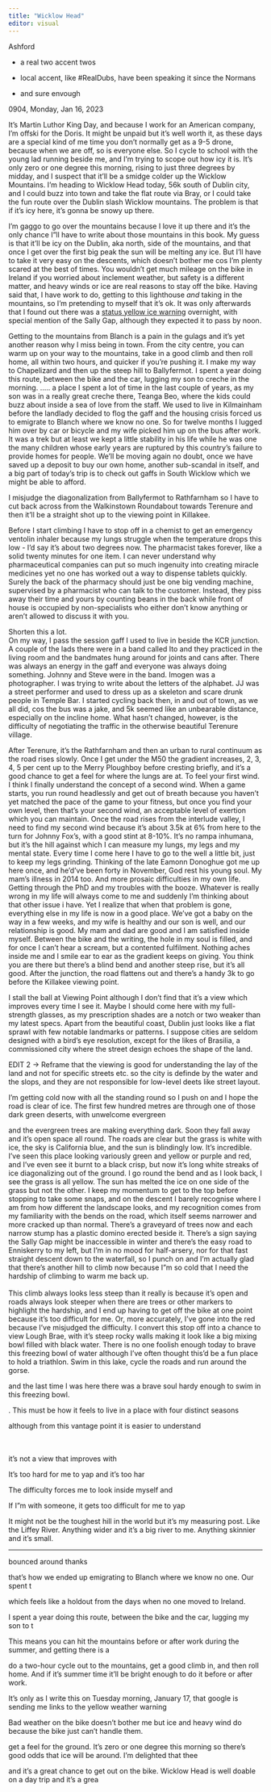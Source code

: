 ```yaml
---
title: "Wicklow Head"
editor: visual
---
```


Ashford

-   a real two accent twos

-   local accent, like #RealDubs, have been speaking it since the Normans

-   and sure envough

0904, Monday, Jan 16, 2023

It's Martin Luthor King Day, and because I work for an American company, I'm offski for the Doris. It might be unpaid but it's well worth it, as these days are a special kind of me time you don't normally get as a 9-5 drone, because when we are off, so is everyone else. So I cycle to school with the young lad running beside me, and I'm trying to scope out how icy it is. It's only zero or one degree this morning, rising to just three degrees by midday, and I suspect that it'll be a smidge colder up the Wicklow Mountains. I'm heading to Wicklow Head today, 56k south of Dublin city, and I could buzz into town and take the flat route via Bray, or I could take the fun route over the Dublin slash Wicklow mountains. The problem is that if it's icy here, it's gonna be snowy up there.

I'm gaggo to go over the mountains because I love it up there and it's the only chance I"ll have to write about those mountains in this book. My guess is that it'll be icy on the Dublin, aka north, side of the mountains, and that once I get over the first big peak the sun will be melting any ice. But I'll have to take it very easy on the descents, which doesn't bother me cos I'm plenty scared at the best of times. You wouldn't get much mileage on the bike in Ireland if you worried about inclement weather, but safety is a different matter, and heavy winds or ice are real reasons to stay off the bike. Having said that, I have work to do, getting to this lighthouse *and* taking in the mountains, so I'm pretending to myself that it's ok. It was only afterwards that I found out there was a [status yellow ice warning](https://www.thesun.ie/news/10057298/snow-ireland-gardai-travel-warning-january-freeze-met-eireann/) overnight, with special mention of the Sally Gap, although they expected it to pass by noon.

Getting to the mountains from Blanch is a pain in the gulags and it's yet another reason why I miss being in town. From the city centre, you can warm up on your way to the mountains, take in a good climb and then roll home, all within two hours, and quicker if you're pushing it. I make my way to Chapelizard and then up the steep hill to Ballyfermot. I spent a year doing this route, between the bike and the car, lugging my son to creche in the morning. ..... a place I spent a lot of time in the last couple of years, as my son was in a really great creche there, Teanga Beo, where the kids could buzz about inside a sea of love from the staff. We used to live in Kilmainham before the landlady decided to flog the gaff and the housing crisis forced us to emigrate to Blanch where we know no one. So for twelve months I lugged him over by car or bicycle and my wife picked him up on the bus after work. It was a trek but at least we kept a little stability in his life while he was one the many children whose early years are ruptured by this country's failure to provide homes for people. We'll be moving again no doubt, once we have saved up a deposit to buy our own home, another sub-scandal in itself, and a big part of today's trip is to check out gaffs in South Wicklow which we might be able to afford.

I misjudge the diagonalization from Ballyfermot to Rathfarnham so I have to cut back across from the Walkinstown Roundabout towards Terenure and then it'll be a straight shot up to the viewing point in Killakee.

Before I start climbing I have to stop off in a chemist to get an emergency ventolin inhaler because my lungs struggle when the temperature drops this low - I'd say it's about two degrees now. The pharmacist takes forever, like a solid twenty minutes for one item. I can never understand why pharmaceutical companies can put so much ingenuity into creating miracle medicines yet no one has worked out a way to dispense tablets quickly. Surely the back of the pharmacy should just be one big vending machine, supervised by a pharmacist who can talk to the customer. Instead, they piss away their time and yours by counting beans in the back while front of house is occupied by non-specialists who either don't know anything or aren't allowed to discuss it with you.

Shorten this a lot.\
On my way, I pass the session gaff I used to live in beside the KCR junction. A couple of the lads there were in a band called Ito and they practiced in the living room and the bandmates hung around for joints and cans after. There was always an energy in the gaff and everyone was always doing something. Johnny and Steve were in the band. Imogen was a photographer. I was trying to write about the letters of the alphabet. JJ was a street performer and used to dress up as a skeleton and scare drunk people in Temple Bar. I started cycling back then, in and out of town, as we all did, cos the bus was a jake, and 5k seemed like an unbearable distance, especially on the incline home. What hasn't changed, however, is the difficulty of negotiating the traffic in the otherwise beautiful Terenure village.

After Terenure, it's the Rathfarnham and then an urban to rural continuum as the road rises slowly. Once I get under the M50 the gradient increases, 2, 3, 4, 5 per cent up to the Merry Ploughboy before cresting briefly, and it's a good chance to get a feel for where the lungs are at. To feel your first wind. I think I finally understand the concept of a second wind. When a game starts, you run round headlessly and get out of breath because you haven't yet matched the pace of the game to your fitness, but once you find your own level, then that's your second wind, an acceptable level of exertion which you can maintain. Once the road rises from the interlude valley, I need to find my second wind because it's about 3.5k at 6% from here to the turn for Johnny Fox's, with a good stint at 8-10%. It's no rampa inhumana, but it's the hill against which I can measure my lungs, my legs and my mental state. Every time I come here I have to go to the well a little bit, just to keep my legs grinding. Thinking of the late Eamonn Donoghue got me up here once, and he'd've been forty in November, God rest his young soul. My mam's illness in 2014 too. And more prosaic difficulties in my own life. Getting through the PhD and my troubles with the booze. Whatever is really wrong in my life will always come to me and suddenly I'm thinking about that other issue i have. Yet I realize that when that problem is gone, everything else in my life is now in a good place. We've got a baby on the way in a few weeks, and my wife is healthy and our son is well, and our relationship is good. My mam and dad are good and I am satisfied inside myself. Between the bike and the writing, the hole in my soul is filled, and for once I can't hear a scream, but a contented fulfilment. Nothing aches inside me and I smile ear to ear as the gradient keeps on giving. You think you are there but there's a blind bend and another steep rise, but it's all good. After the junction, the road flattens out and there's a handy 3k to go before the Killakee viewing point.

I stall the ball at Viewing Point although I don't find that it's a view which improves every time I see it. Maybe I should come here with my full-strength glasses, as my prescription shades are a notch or two weaker than my latest specs. Apart from the beautiful coast, Dublin just looks like a flat sprawl with few notable landmarks or patterns. I suppose cities are seldom designed with a bird's eye resolution, except for the likes of Brasilia, a commissioned city where the street design echoes the shape of the land.

EDIT 2 -\> Reframe that the viewing is good for understanding the lay of the land and not for specific streets etc. so the city is definde by the water and the slops, and they are not responsible for low-level deets like street layout.

I'm getting cold now with all the standing round so I push on and I hope the road is clear of ice. The first few hundred metres are through one of those dark green deserts, with unwelcome evergreen

and the evergreen trees are making everything dark. Soon they fall away and it's open space all round. The roads are clear but the grass is white with ice, the sky is California blue, and the sun is blindingly low. It's incredible. I've seen this place looking variously green and yellow or purple and red, and I've even see it burnt to a black crisp, but now it's long white streaks of ice diagonalizing out of the ground. I go round the bend and as I look back, I see the grass is all yellow. The sun has melted the ice on one side of the grass but not the other. I keep my momentum to get to the top before stopping to take some snaps, and on the descent I barely recognise where I am from how different the landscape looks, and my recognition comes from my familiarity with the bends on the road, which itself seems narrower and more cracked up than normal. There's a graveyard of trees now and each narrow stump has a plastic domino erected beside it. There's a sign saying the Sally Gap might be inaccessible in winter and there's the easy road to Enniskerry to my left, but I'm in no mood for half-arsery, nor for that fast straight descent down to the waterfall, so I punch on and I'm actually glad that there's another hill to climb now because I"m so cold that I need the hardship of climbing to warm me back up. \
\
This climb always looks less steep than it really is because it's open and roads always look steeper when there are trees or other markers to highlight the hardship, and I end up having to get off the bike at one point because it's too difficult for me. Or, more accurately, I've gone into the red because I've misjudged the difficulty. I convert this stop off into a chance to view Lough Brae, with it's steep rocky walls making it look like a big mixing bowl filled with black water. There is no one foolish enough today to brave this freezing bowl of water although I've often thought this'd be a fun place to hold a triathlon. Swim in this lake, cycle the roads and run around the gorse.

and the last time I was here there was a brave soul hardy enough to swim in this freezing bowl.

. This must be how it feels to live in a place with four distinct seasons

although from this vantage point it is easier to understand

\
\
it's not a view that improves with

It's too hard for me to yap and it's too har

The difficulty forces me to look inside myself and

If I"m with someone, it gets too difficult for me to yap

It might not be the toughest hill in the world but it's my measuring post. Like the Liffey River. Anything wider and it's a big river to me. Anything skinnier and it's small.

------------------------------------------------------------------------

bounced around thanks

that's how we ended up emigrating to Blanch where we know no one. Our spent t

which feels like a holdout from the days when no one moved to Ireland.

I spent a year doing this route, between the bike and the car, lugging my son to t

This means you can hit the mountains before or after work during the summer, and getting there is a

do a two-hour cycle out to the mountains, get a good climb in, and then roll home. And if it's summer time it'll be bright enough to do it before or after work.

It's only as I write this on Tuesday morning, January 17, that google is sending me links to the yellow weather warning

Bad weather on the bike doesn't bother me but ice and heavy wind do because the bike just can't handle them.

get a feel for the ground. It's zero or one degree this morning so there's good odds that ice will be around. I'm delighted that thee

and it's a great chance to get out on the bike. Wicklow Head is well doable on a day trip and it's a grea
